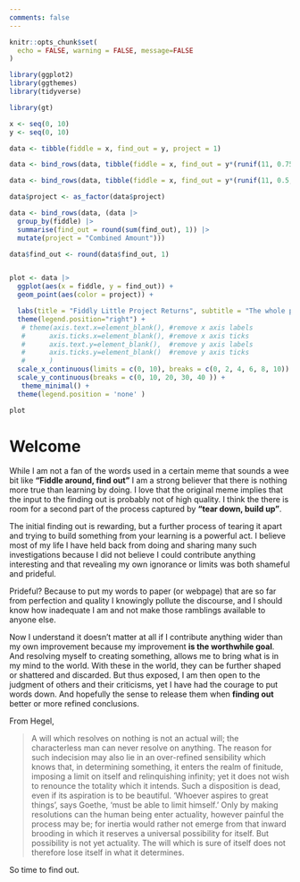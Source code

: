 ```yaml
---
comments: false
---
```


```r
knitr::opts_chunk$set(
  echo = FALSE, warning = FALSE, message=FALSE
)
```

```r
library(ggplot2)
library(ggthemes)
library(tidyverse)

library(gt)
```

```r


x <- seq(0, 10)
y <- seq(0, 10)

data <- tibble(fiddle = x, find_out = y, project = 1)

data <- bind_rows(data, tibble(fiddle = x, find_out = y*(runif(11, 0.75, 1.5)), project = 2))

data <- bind_rows(data, tibble(fiddle = x, find_out = y*(runif(11, 0.5, 2)), project = 3))

data$project <- as_factor(data$project)

data <- bind_rows(data, (data |>
  group_by(fiddle) |> 
  summarise(find_out = round(sum(find_out), 1)) |>
  mutate(project = "Combined Amount")))

data$find_out <- round(data$find_out, 1)


plot <- data |> 
  ggplot(aes(x = fiddle, y = find_out)) +
  geom_point(aes(color = project)) +

  labs(title = "Fiddly Little Project Returns", subtitle = "The whole point", x = "Fiddle Amount", y = "Find Out Amount", color = "Project") +
  theme(legend.position="right") +
   # theme(axis.text.x=element_blank(), #remove x axis labels
   #      axis.ticks.x=element_blank(), #remove x axis ticks
   #      axis.text.y=element_blank(),  #remove y axis labels
   #      axis.ticks.y=element_blank()  #remove y axis ticks
   #      )
  scale_x_continuous(limits = c(0, 10), breaks = c(0, 2, 4, 6, 8, 10)) +
  scale_y_continuous(breaks = c(0, 10, 20, 30, 40 )) +
   theme_minimal() +
  theme(legend.position = 'none' )
```

```r
plot
```


# Welcome

While I am not a fan of the words used in a certain meme that sounds a wee bit like **"Fiddle around, find out"** I am a strong believer that there is nothing more true than learning by doing. I love that the original meme implies that the input to the finding out is probably not of high quality. I think the there is room for a second part of the process captured by **"tear down, build up"**.

The initial finding out is rewarding, but a further process of tearing it apart and trying to build something from your learning is a powerful act. I believe most of my life I have held back from doing and sharing many such investigations because I did not believe I could contribute anything interesting and that revealing my own ignorance or limits was both shameful and prideful.

Prideful? Because to put my words to paper (or webpage) that are so far from perfection and quality I knowingly pollute the discourse, and I should know how inadequate I am and not make those ramblings available to anyone else.

Now I understand it doesn't matter at all if I contribute anything wider than my own improvement because my improvement **is the worthwhile goal**. And resolving myself to creating something, allows me to bring what is in my mind to the world. With these in the world, they can be further shaped or shattered and discarded. But thus exposed, I am then open to the judgment of others and their criticisms, yet I have had the courage to put words down. And hopefully the sense to release them when **finding out** better or more refined conclusions.

From Hegel,

> A will which resolves on nothing is not an actual will; the characterless man can never resolve on anything. The reason for such indecision may also lie in an over-refined sensibility which knows that, in determining something, it enters the realm of finitude, imposing a limit on itself and relinquishing infinity; yet it does not wish to renounce the totality which it intends. Such a disposition is dead, even if its aspiration is to be beautiful. 'Whoever aspires to great things', says Goethe, 'must be able to limit himself.' Only by making resolutions can the human being enter actuality, however painful the process may be; for inertia would rather not emerge from that inward brooding in which it reserves a universal possibility for itself. But possibility is not yet actuality. The will which is sure of itself does not therefore lose itself in what it determines.

So time to find out.
